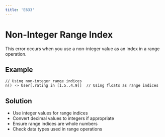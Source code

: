 ```yaml
---
title: 'E633'
---
```


# Non-Integer Range Index

This error occurs when you use a non-integer value as an index in a range operation.

## Example

```hql
// Using non-integer range indices
n() -> User[.rating in [1.5..4.9]]  // Using floats as range indices
```

## Solution

- Use integer values for range indices
- Convert decimal values to integers if appropriate
- Ensure range indices are whole numbers
- Check data types used in range operations 